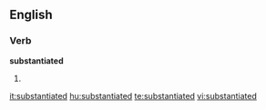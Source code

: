 ==English==

===Verb===
'''substantiated'''

# {{past of|[[substantiate]]}}

[[it:substantiated]]
[[hu:substantiated]]
[[te:substantiated]]
[[vi:substantiated]]